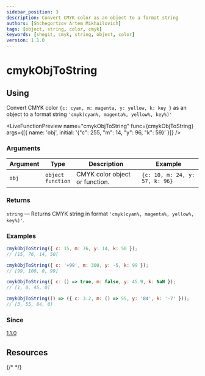 ```yaml
---
sidebar_position: 3
description: Convert CMYK color as an object to a format string
authors: [Shchegortzov Artem Mikhailovich]
tags: [object, string, color, cmyk]
keywords: [shegit, cmyk, string, object, color]
version: 1.1.0
---
```



# cmykObjToString

## Using

Convert CMYK color `{c: cyan, m: magenta, y: yellow, k: key }` as an object to a format string `'cmyk(cyan%, magenta%, yellow%, key%)'`

<LiveFunctionPreview
  name="cmykObjToString"
  func={cmykObjToString}
  args={[{ name: 'obj', initial: '{"c": 255, "m": 14, "y": 96, "k": 59}' }]}
/>

### Arguments

| Argument | Type                       | Description                    | Example                        |
| -------- | -------------------------- | ------------------------------ | ------------------------------ |
| `obj`    | `object` <br /> `function` | CMYK color object or function. | `{c: 10, m: 24, y: 57, k: 96}` |

### Returns

`string` — Returns CMYK string in format `'cmyk(cyan%, magenta%, yellow%, key%)'`.

### Examples

```js
cmykObjToString({ c: 15, m: 76, y: 14, k: 50 });
// [15, 76, 14, 50]

cmykObjToString({ c: '+99', m: 300, y: -5, k: 99 });
// [99, 100, 0, 99]

cmykObjToString({ c: () => true, m: false, y: 45.9, k: NaN });
// [1, 0, 45, 0]

cmykObjToString(() => ({ c: 3.2, m: () => 55, y: '84', k: '-7' }));
// [3, 55, 84, 0]
```

### Since

[1.1.0](https://www.npmjs.com/package/shegit/v/1.1.0)

## Resources

<div style={{ display: 'flex', gap: 20 }}>
  <GitHubResourceButton link="https://github.com/or-temka/shegit/tree/v1.1.0/src/functions/colors/utility/cmykObjToString" />
  {/* <CodeSandboxResourceButton link="https://codesandbox.io/p/sandbox/cmykobjtoarray-rppnwn" /> */}
</div>
